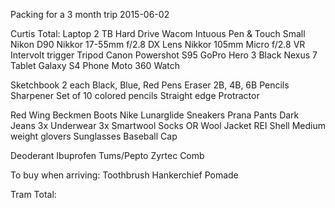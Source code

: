 Packing for a 3 month trip
2015-06-02

Curtis Total:
Laptop
2 TB Hard Drive
Wacom Intuous Pen & Touch Small
Nikon D90
Nikkor 17-55mm f/2.8 DX Lens
Nikkor 105mm Micro f/2.8 VR
Intervolt trigger
Tripod
Canon Powershot S95
GoPro Hero 3 Black
Nexus 7 Tablet
Galaxy S4 Phone
Moto 360 Watch

Sketchbook
2 each Black, Blue, Red Pens
Eraser
2B, 4B, 6B Pencils
Sharpener
Set of 10 colored pencils
Straight edge
Protractor

Red Wing Beckmen Boots
Nike Lunarglide Sneakers
Prana Pants
Dark Jeans
3x Underwear
3x Smartwool Socks
OR Wool Jacket
REI Shell
Medium weight glovers
Sunglasses
Baseball Cap

Deoderant
Ibuprofen
Tums/Pepto
Zyrtec
Comb

To buy when arriving:
Toothbrush
Hankerchief
Pomade

Tram Total:
